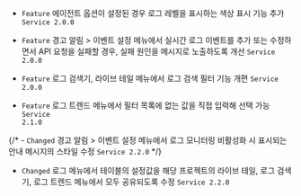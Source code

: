 
- <code class="Feature">Feature</code> 에이전트 옵션이 설정된 경우 로그 레벨을 표시하는 색상 표시 기능 추가 <code class='changelog-service'>Service 2.0.0​</code>

- <code class="Feature">Feature</code> <span class="uitext">경고 알림</span> &gt; <span class="uitext">이벤트 설정</span> 메뉴에서 실시간 로그 이벤트를 추가 또는 수정하면서 API 요청을 실패할 경우, 실패 원인을 메시지로 노출하도록 개선 <code class='changelog-service'>Service 2.0.0​</code>

- <code class="Feature">Feature</code> <span class="uitext">로그 검색기</span>, <span class="uitext">라이브 테일</span> 메뉴에서 로그 검색 필터 기능 개편 <code class='changelog-service'>Service 2.0.0​</code>

- <code class="Feature">Feature</code> <span class="uitext">로그 트렌드</span> 메뉴에서 <span class="uitext">필터</span> 목록에 없는 값을 직접 입력해 선택 가능 <code class='changelog-service'>Service 2.1.0​</code>

{/* - <code class="Changed">Changed</code> <span class="uitext">경고 알림</span> &gt; <span class="uitext">이벤트 설정</span> 메뉴에서 로그 모니터링 비활성화 시 표시되는 안내 메시지의 스타일 수정 <code class='changelog-service'>Service 2.2.0​</code> */}

- <code class="Changed">Changed</code> <span class="uitext">로그</span> 메뉴에서 테이블의 설정값을 해당 프로젝트의 <span class="uitext">라이브 테일</span>, <span class="uitext">로그 검색기</span>, <span class="uitext">로그 트렌드</span> 메뉴에서 모두 공유되도록 수정 <code class='changelog-service'>Service 2.2.0​</code>

